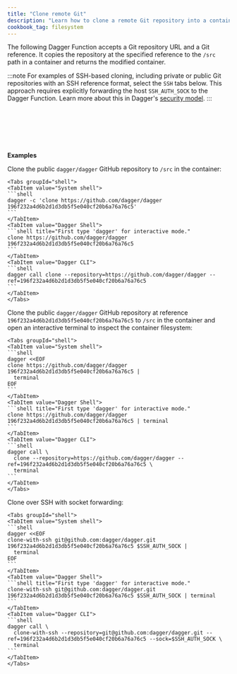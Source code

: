 ```yaml
---
title: "Clone remote Git"
description: "Learn how to clone a remote Git repository into a container using Dagger."
cookbook_tag: filesystem
---
```


The following Dagger Function accepts a Git repository URL and a Git reference. It copies the repository at the specified reference to the `/src` path in a container and returns the modified container.

:::note
For examples of SSH-based cloning, including private or public Git repositories with an SSH reference format, select the `SSH` tabs below. This approach requires explicitly forwarding the host `SSH_AUTH_SOCK` to the Dagger Function. Learn more about this in Dagger's [security model](../../features/security.mdx).
:::

<Tabs groupId="language" queryString="sdk">
<TabItem value="go" label="Go">

```go file=../../../snippets/clone-git-repository/go/main.go
```

</TabItem>
<TabItem value="Go (SSH)">

```go file=../../../snippets/clone-git-repository-ssh/go/main.go
```

</TabItem>
<TabItem value="python" label="Python">

```python file=../../../snippets/clone-git-repository/python/main.py
```

</TabItem>
<TabItem value="Python (SSH)">

```python file=../../../snippets/clone-git-repository-ssh/python/main.py
```

</TabItem>
<TabItem value="typescript" label="TypeScript">

```typescript file=../../../snippets/clone-git-repository/typescript/index.ts
```

</TabItem>
<TabItem value="TypeScript (SSH)">

```typescript file=../../../snippets/clone-git-repository-ssh/typescript/index.ts
```

</TabItem>
<TabItem value="php" label="PHP">

```php file=../../../snippets/clone-git-repository/php/src/MyModule.php
```

</TabItem>
</Tabs>

**Examples**

Clone the public `dagger/dagger` GitHub repository to `/src` in the container:

    <Tabs groupId="shell">
    <TabItem value="System shell">
    ```shell
    dagger -c 'clone https://github.com/dagger/dagger 196f232a4d6b2d1d3db5f5e040cf20b6a76a76c5'
    ```
    </TabItem>
    <TabItem value="Dagger Shell">
    ```shell title="First type 'dagger' for interactive mode."
    clone https://github.com/dagger/dagger 196f232a4d6b2d1d3db5f5e040cf20b6a76a76c5
    ```
    </TabItem>
    <TabItem value="Dagger CLI">
    ```shell
    dagger call clone --repository=https://github.com/dagger/dagger --ref=196f232a4d6b2d1d3db5f5e040cf20b6a76a76c5
    ```
    </TabItem>
    </Tabs>

Clone the public `dagger/dagger` GitHub repository at reference `196f232a4d6b2d1d3db5f5e040cf20b6a76a76c5` to `/src` in the container and open an interactive terminal to inspect the container filesystem:

    <Tabs groupId="shell">
    <TabItem value="System shell">
    ```shell
    dagger <<EOF
    clone https://github.com/dagger/dagger 196f232a4d6b2d1d3db5f5e040cf20b6a76a76c5 |
      terminal
    EOF
    ```
    </TabItem>
    <TabItem value="Dagger Shell">
    ```shell title="First type 'dagger' for interactive mode."
    clone https://github.com/dagger/dagger 196f232a4d6b2d1d3db5f5e040cf20b6a76a76c5 | terminal
    ```
    </TabItem>
    <TabItem value="Dagger CLI">
    ```shell
    dagger call \
      clone --repository=https://github.com/dagger/dagger --ref=196f232a4d6b2d1d3db5f5e040cf20b6a76a76c5 \
      terminal
    ```
    </TabItem>
    </Tabs>

Clone over SSH with socket forwarding:

    <Tabs groupId="shell">
    <TabItem value="System shell">
    ```shell
    dagger <<EOF
    clone-with-ssh git@github.com:dagger/dagger.git 196f232a4d6b2d1d3db5f5e040cf20b6a76a76c5 $SSH_AUTH_SOCK |
      terminal
    EOF
    ```
    </TabItem>
    <TabItem value="Dagger Shell">
    ```shell title="First type 'dagger' for interactive mode."
    clone-with-ssh git@github.com:dagger/dagger.git 196f232a4d6b2d1d3db5f5e040cf20b6a76a76c5 $SSH_AUTH_SOCK | terminal
    ```
    </TabItem>
    <TabItem value="Dagger CLI">
    ```shell
    dagger call \
      clone-with-ssh --repository=git@github.com:dagger/dagger.git --ref=196f232a4d6b2d1d3db5f5e040cf20b6a76a76c5 --sock=$SSH_AUTH_SOCK \
      terminal
    ```
    </TabItem>
    </Tabs>
